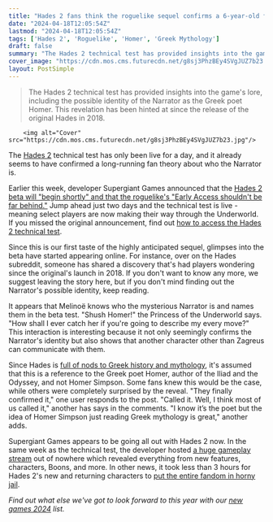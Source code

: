 ```yaml
---
title: "Hades 2 fans think the roguelike sequel confirms a 6-year-old fan theory about the mysterious narrator's identity, in an easter egg 2,000 years in the making"
date: "2024-04-18T12:05:54Z"
lastmod: "2024-04-18T12:05:54Z"
tags: ['Hades 2', 'Roguelike', 'Homer', 'Greek Mythology']
draft: false
summary: "The Hades 2 technical test has provided insights into the game's lore, including the possible identity of the Narrator as the Greek poet Homer. This revelation has been hinted at since the release of the original Hades in 2018."
cover_image: "https://cdn.mos.cms.futurecdn.net/g8sj3PhzBEy4SVgJUZ7b23.jpg" 
layout: PostSimple
---
```

> The Hades 2 technical test has provided insights into the game's lore, including the possible identity of the Narrator as the Greek poet Homer. This revelation has been hinted at since the release of the original Hades in 2018.


        <img alt="Cover" src="https://cdn.mos.cms.futurecdn.net/g8sj3PhzBEy4SVgJUZ7b23.jpg"/>
        
The [<u>Hades 2</u>](https://www.gamesradar.com/hades-2-guide/#:~:text=Also%20set%20in%20and%20around,now%20wages%20war%20on%20Olympus.) technical test has only been live for a day, and it already seems to have confirmed a long-running fan theory about who the Narrator is. 

Earlier this week, developer Supergiant Games announced that the [<u>Hades 2 beta will "begin shortly" and that the roguelike's "Early Access shouldn't be far behind."</u>](https://www.gamesradar.com/hades-2-beta-will-begin-shortly-sign-ups-are-already-live-and-the-roguelikes-early-access-shouldnt-be-far-behind/) Jump ahead just two days and the technical test is live - meaning select players are now making their way through the Underworld. If you missed the original announcement, find out [<u>how to access the Hades 2 technical test</u>](https://www.gamesradar.com/hades-2-technical-test-sign-up-access/). 

Since this is our first taste of the highly anticipated sequel, glimpses into the beta have started appearing online. For instance, over on the Hades subreddit, someone has shared a discovery that's had players wondering since the original's launch in 2018. If you don't want to know any more, we suggest leaving the story here, but if you don't mind finding out the Narrator's possible identity, keep reading. 

It appears that Melinoë knows who the mysterious Narrator is and names them in the beta test. "Shush Homer!" the Princess of the Underworld says. "How shall I ever catch her if you're going to describe my every move?" This interaction is interesting because it not only seemingly confirms the Narrator's identity but also shows that another character other than Zagreus can communicate with them.

Since Hades is [full of nods to Greek history and mythology](https://www.gamesradar.com/hades-2-fan-reveals-the-greek-myths-that-likely-inspired-the-trailer/), it's assumed that this is a reference to the Greek poet Homer, author of the Iliad and the Odyssey, and not Homer Simpson. Some fans knew this would be the case, while others were completely surprised by the reveal. "They finally confirmed it," one user responds to the post. "Called it. Well, I think most of us called it," another has says in the comments. "I know it’s the poet but the idea of Homer Simpson just reading Greek mythology is great," another adds.  

Supergiant Games appears to be going all out with Hades 2 now. In the same week as the technical test, the developer hosted [<u>a huge gameplay stream</u>](https://www.gamesradar.com/hades-2-gets-a-huge-gameplay-stream-out-of-nowhere-devs-reveal-new-features-characters-boons-and-more-in-the-roguelike-sequel-ahead-of-its-technical-test/) out of nowhere which revealed everything from new features, characters, Boons, and more. In other news, it took less than 3 hours for Hades 2's new and returning characters to [<u>put the entire fandom in horny jail</u>](https://www.gamesradar.com/in-less-than-3-hours-hades-2s-new-and-returning-characters-have-already-put-the-entire-fandom-in-horny-jail/).

*Find out what else we've got to look forward to this year with our *[<u><em>new games 2024</em></u>](https://www.gamesradar.com/video-game-release-dates/)* list.*
        